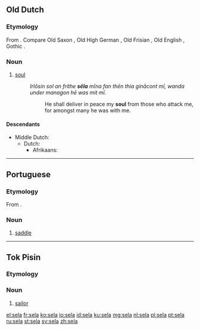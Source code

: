 {{also|Sela}}
==Old Dutch==

===Etymology===
From {{etyl|gem-pro|odt}} {{term/t|gem-pro|*saiwalō}}. Compare Old Saxon {{term|seola|sēola|lang=osx}}, Old High German {{term|sela|sēla|lang=goh}}, Old Frisian {{term|sela|sēla|lang=ofs}}, Old English {{term|sawol|sāwol|lang=ang}}, Gothic {{term|𐍃𐌰𐌹𐍅𐌰𐌻𐌰|tr=saiwala|lang=got}}.

===Noun===
{{head|odt|noun|g=f|head=sēla}}

# [[soul]]
#: ''Irlōsin sol an frithe '''sēla''' mīna fan thēn thia ginācont mī, wanda under managon hē was mit mī.''
#:: He shall deliver in peace my '''soul''' from those who attack me, for amongst many he was with me.

====Descendants====
* Middle Dutch: {{l|dum|siele}}
** Dutch: {{l|nl|ziel}}
*** Afrikaans: {{l|af|siel}}

----

==Portuguese==

===Etymology===
From {{etyl|la|pt}} {{term|sella|lang=la}}.

===Noun===
{{pt-noun|f}}

# [[saddle]]

----

==Tok Pisin==
===Etymology===
{{etyl|en|tpi}} {{term|sailor|lang=en}}

===Noun===
{{head|tpi|noun}}

# [[sailor]]

[[el:sela]]
[[fr:sela]]
[[ko:sela]]
[[io:sela]]
[[id:sela]]
[[ku:sela]]
[[mg:sela]]
[[nl:sela]]
[[pl:sela]]
[[pt:sela]]
[[ru:sela]]
[[st:sela]]
[[sv:sela]]
[[zh:sela]]